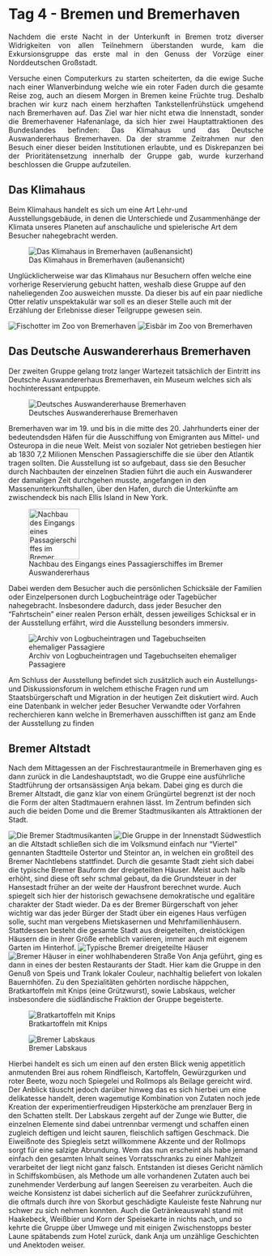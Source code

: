 # Tag 4 - Bremen und Bremerhaven

<div style="text-align: justify">

Nachdem die erste Nacht in der Unterkunft in Bremen trotz diverser Widrigkeiten von allen Teilnehmern überstanden wurde, kam die Exkursionsgruppe das erste mal in den Genuss der Vorzüge einer Norddeutschen Großstadt. 



Versuche einen Computerkurs zu starten scheiterten, da die ewige Suche nach einer Wlanverbindung welche wie ein roter Faden durch die gesamte Reise zog, auch an diesem Morgen in Bremen keine Früchte trug.
Deshalb brachen wir kurz nach einem herzhaften Tankstellenfrühstück umgehend nach Bremerhaven auf.
Das Ziel war hier nicht etwa die Innenstadt, sonder die Bremerhavener Hafenanlage, da sich hier zwei Hauptattraktionen des Bundeslandes befinden:
Das Klimahaus und das Deutsche Auswandererhaus Bremerhaven.
Da der stramme Zeitrahmen nur den Besuch einer dieser beiden Institutionen erlaubte, und es Diskrepanzen bei der Prioritätensetzung innerhalb der Gruppe gab, wurde kurzerhand beschlossen die Gruppe aufzuteilen.

</div>

## Das Klimahaus

Beim Klimahaus handelt es sich um eine Art Lehr-und Ausstellungsgebäude, in denen die Unterschiede und Zusammenhänge der Klimata unseres Planeten auf anschauliche und spielerische Art dem Besucher nahegebracht werden.

![Das Klimahaus in Bremerhaven (außenansicht)](images/kristof/IMG_9246.jpg)

Unglücklicherweise war das Klimahaus nur Besuchern offen welche eine vorherige Reservierung gebucht hatten, weshalb diese Gruppe auf den naheliegenden Zoo ausweichen musste. Da dieser bis auf ein paar niedliche Otter relativ unspektakulär war soll es an dieser Stelle auch mit der Erzählung der Erlebnisse dieser Teilgruppe gewesen sein.

![Fischotter im Zoo von Bremerhaven](images/kristof/IMG_9234.jpg)
![Eisbär im Zoo von Bremerhaven](images/kristof/IMG_9207.jpg)

## Das Deutsche Auswandererhaus Bremerhaven

Der zweiten Gruppe gelang trotz langer Wartezeit tatsächlich der Eintritt ins Deutsche Auswandererhaus Bremerhaven, ein Museum welches sich als hochinteressant entpuppte.

![Deutsches Auswandererhause Bremerhaven](images/Christian vorsortiert/Zoo + BRemerhaven/7616c34034aa318a533840ee8ca2c314.jpg)

Bremerhaven war im 19. und bis in die mitte des 20. Jahrhunderts einer der bedeutendsden Häfen für die Ausschiffung von Emigranten aus Mittel- und Osteuropa in die neue Welt.
Meist von sozialer Not getrieben bestiegen hier ab 1830 7,2 Milionen Menschen Passagierschiffe die sie über den Atlantik tragen sollten.
Die Ausstellung ist so aufgebaut, dass sie den Besucher durch Nachbauten der  einzelnen Stadien führt die auch ein Auswanderer der damaligen Zeit durchgehen musste, angefangen in den Massenunterkunftshallen, über den Hafen, durch die Unterkünfte am zwischendeck bis nach Ellis Island in New York.

![Nachbau des Eingangs eines Passagierschiffes im Bremer Auswandererhaus](images/Christian vorsortiert/Zoo + BRemerhaven/DAH_Kaje_c_DeutschesAuswandererhaus_lb-1040x688-c-default@3x.jpg){width=100}


Dabei werden dem Besucher auch die persönlichen Schicksäle der Familien oder Einzelpersonen durch Logbucheinträge oder Tagebücher nahegebracht. Insbesondere dadurch, dass jeder Besucher den "Fahrtschein" einer realen Person erhält, dessen jeweiliges Schicksal er in der Ausstellung erfährt, wird die Ausstellung besonders immersiv.

![Archiv von Logbucheintragen und Tagebuchseiten ehemaliger Passagiere](images/Christian vorsortiert/Zoo + BRemerhaven/external-content.duckduckgo.com.jpg) 


Am Schluss der Ausstellung befindet sich zusätzlich auch ein Austellungs- und Diskussionsforum in welchem ethische Fragen rund um Staatsbürgerschaft und Migration in der heutigen Zeit diskutiert wird.
Auch eine Datenbank in welcher jeder Besucher Verwandte oder Vorfahren recherchieren kann welche in Bremerhaven ausschifften ist ganz am Ende der Ausstellung zu finden

## Bremer Altstadt

Nach dem Mittagessen an der Fischrestaurantmeile in Bremerhaven ging es dann zurück in die Landeshauptstadt, wo die Gruppe eine ausführliche Stadtführung der ortsansässigen Anja bekam.
Dabei ging es durch die Bremer Altstadt, die ganz klar von einem Grüngürtel begrenzt ist der noch die Form  der alten Stadtmauern erahnen lässt.
Im Zentrum befinden sich auch die beiden Dome und die Bremer Stadtmusikanten als Attraktionen der Stadt.

![Die Bremer Stadtmusikanten](images/Jana/20210915_191706.jpg)
![Die Gruppe in der Innenstadt](images/Christian vorsortiert/Bremen/signal-2021-12-09-141150.jpeg)
Südwestlich an die Altstadt schließen sich die im Volksmund einfach nur "Viertel" gennanten Stadtteile Ostertor und Steintor an, in welchen ein großteil des Bremer Nachtlebens stattfindet.
Durch die gesamte Stadt zieht sich dabei die typische Bremer Bauform der dreigeteilten Häuser.
Meist auch halb erhöht, sind diese oft sehr schmal gebaut, da die Grundsteuer in der Hansestadt früher an der weite der Hausfront berechnet wurde. Auch spiegelt sich hier der historisch gewachsene demokratische und egalitäre charakter der Stadt wieder. Da es der Bremer Bürgerschaft von jeher wichtig war das jeder Bürger der Stadt über ein eigenes Haus verfügen solle, sucht man vergebens Mietskasernen und Mehrfamilienhäusern. Stattdessen besteht die gesamte Stadt aus dreigeteilten, dreistöckigen Häusern die in ihrer Größe erheblich variieren, immer auch mit eigenem Garten im Hinterhof. 
![Typische Bremer dreigeteilte Häuser](images/Jana/20210916_175454.jpg)
![Bremer Häuser in einer wohlhabenderen Straße](images/Jana/20210915_211820.jpg)
Von Anja geführt, ging es dann in eines der besten Restaurants der Stadt. Hier kam die Gruppe in den Genuß von Speis und Trank lokaler Couleur, nachhaltig beliefert von lokalen Bauernhöfen. Zu den Spezialitäten gehörten nordische häppchen, Bratkartoffeln mit Knips (eine Grützwurst), sowie Labskaus, welcher insbesondere die südländische Fraktion der Gruppe begeisterte. 

![Bratkartoffeln mit Knips](images/kristof/IMG_20210916_194356.jpg)

![Bremer Labskaus](images/kristof/IMG_20210916_194402.jpg)

Hierbei handelt es sich um einen auf den ersten Blick wenig appetitlich anmutenden Brei aus rohem Rindfleisch, Kartoffeln, Gewürzgurken und roter Beete, wozu noch Spiegelei und Rollmops als Beilage gereicht wird. Der Anblick täuscht jedoch darüber hinweg das es sich hierbei um eine delikatesse handelt, deren wagemutige Kombination von Zutaten noch jede Kreation der experimentierfreudigen Hipsterköche am prenzlauer Berg in den Schatten stellt. Der Labskaus zergeht auf der Zunge wie Butter, die einzelnen Elemente sind dabei untrennbar vermengt und schaffen einen zugleich deftigen und leicht sauren, fleischlich saftigen Geschmack. Die Eiweißnote des Spiegleis setzt willkommene Akzente und der Rollmops sorgt für eine salzige Abrundung. Wem das nun erscheint als habe jemand einfach den gesamten Inhalt seines Vorratsschranks zu einer Mahlzeit verarbeitet der liegt nicht ganz falsch. Entstanden ist dieses Gericht nämlich in Schiffskombüsen, als Methode um alle vorhandenen Zutaten auch bei zunehmender Verderbung auf langen Seereisen zu verarbeiten. Auch die weiche Konsistenz ist dabei sicherlich auf die Seefahrer zurückzuführen, die oftmals durch ihre von Skorbut geschädigte Kauleiste feste Nahrung nur schwer zu sich nehmen konnten.
Auch die Getränkeauswahl stand mit Haakebeck, Weißbier und Korn der Speisekarte in nichts nach, und so kehrte die Gruppe über Umwege und mit einigen Zwischenstopps bester Laune spätabends zum Hotel zurück, dank Anja um unzählige Geschichten und Anektoden weiser.





